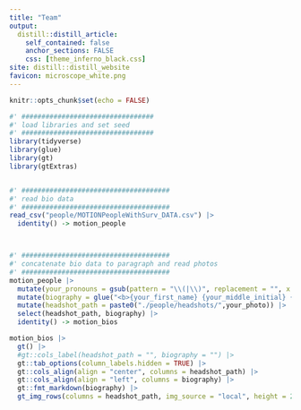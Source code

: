 ```yaml
---
title: "Team"
output:
  distill::distill_article:
    self_contained: false
    anchor_sections: FALSE
    css: [theme_inferno_black.css]
site: distill::distill_website
favicon: microscope_white.png
---
```


```r

knitr::opts_chunk$set(echo = FALSE)

```

```r

#' #################################
#' load libraries and set seed
#' #################################
library(tidyverse)
library(glue)
library(gt)
library(gtExtras)


#' #####################################
#' read bio data
#' #####################################
read_csv("people/MOTIONPeopleWithSurv_DATA.csv") |> 
  identity() -> motion_people



#' #####################################
#' concatenate bio data to paragraph and read photos
#' #####################################
motion_people |> 
  mutate(your_pronouns = gsub(pattern = "\\(|\\)", replacement = "", x = your_pronouns)) |> 
  mutate(biography = glue("<b>{your_first_name} {your_middle_initial} {your_last_name}, {your_credentials}</b> ({your_pronouns}) is {your_title} at the University of Pennsylvania. {your_work_background} {your_focus} {your_interests} Additional information can be found at: {your_website}", .na = "")) |>
  mutate(headshot_path = paste0("./people/headshots/",your_photo)) |> 
  select(headshot_path, biography) |> 
  identity() -> motion_bios

motion_bios |> 
  gt() |> 
  #gt::cols_label(headshot_path = "", biography = "") |> 
  gt::tab_options(column_labels.hidden = TRUE) |> 
  gt::cols_align(align = "center", columns = headshot_path) |> 
  gt::cols_align(align = "left", columns = biography) |> 
  gt::fmt_markdown(biography) |> 
  gt_img_rows(columns = headshot_path, img_source = "local", height = 200)



```


 <br>

 <br>

 <br>
